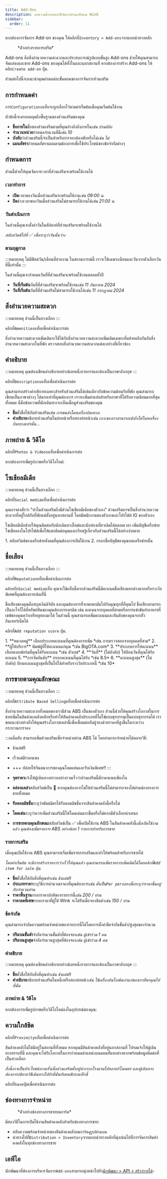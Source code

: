 ```yaml
---
title: Add-Ons
description: บทความนี้จะแสดงวิธีจัดการส่วนเสริมบน Wink
sidebar:
  order: 11
---
```


หากต้องการจัดการ Add-on ของคุณ ให้คลิกที่`Inventory > Add-ons`จากแถบนำทางหลัก

<figure>
  <CloudinaryImage width="350" height="735" resize="scale" quality="best" alt="ส่วนเสริม" src="academy/add-on" errorImage="noimage_opaque_nyrtl0.png" />

  <figcaption>*ตัวอย่างรายการเสริม*</figcaption>
</figure>


Add-ons คือสิ่งอำนวยความสะดวกและประสบการณ์รูปแบบขั้นสูง Add-ons ช่วยให้คุณสามารถจัดแสดงและขาย Add-ons ของคุณได้ทั้งในและนอกสถานที่ หากต้องการสร้าง Add-ons ให้คลิก`Create add-on` ปุ่ม.

ส่วนต่อไปนี้จะแนะนำคุณผ่านแต่ละขั้นตอนของการจัดการส่วนเสริม

## การกำหนดค่า

การ`Configurations`แท็บจะถูกเลือกไว้ตามค่าเริ่มต้นเมื่อคุณเริ่มต้นใช้งาน

หัวข้อนี้จะครอบคลุมถึงพื้นฐานของส่วนเสริมของคุณ

* **ชื่อภายใน**ชื่อของส่วนเสริมตามที่คุณอ้างอิงถึงภายใน*เช่น บ้านผีสิง*
* **จำนวนหน่วย**กำหนดจำนวนที่มี*เช่น 10*
* **บังคับ**ว่าส่วนเสริมนี้จำเป็นสำหรับการจองห้องพักหรือไม่*เช่น ไม่*
* **แผนอัตรา**กำหนดอัตราแผนตามต้องการเพื่อใช้ประโยชน์ของข้อจำกัดต่างๆ

## กำหนดการ

ส่วนนี้ช่วยให้คุณจัดการเวลาที่ส่วนเสริมจะพร้อมใช้งานได้

### เวลาทำการ

* **เปิด**เวลาของวันเมื่อส่วนเสริมจะพร้อมใช้งาน*เช่น 09:00 น.*
* **ปิด**ช่วงเวลาของวันเมื่อส่วนเสริมไม่สามารถใช้งานได้*เช่น 21:00 น.*

### วันดำเนินการ

ในส่วนนี้คุณจะตั้งค่าวันในสัปดาห์ที่ส่วนเสริมจะพร้อมใช้งานได้

*สลับสวิตช์ไปที่ ✅ เพื่อระบุว่าวันนั้นว่าง*

### ตามฤดูกาล

:::หมายเหตุ
ไม่มีฟิลด์วัน/เดือนที่สวยงาม ในสถานการณ์นี้ เราจะใช้เฉพาะเดือนและวันจากตัวเลือกวันที่นี้เท่านั้น
:::

ในส่วนนี้คุณจะกำหนดวันที่ที่ส่วนเสริมจะพร้อมใช้งานตลอดทั้งปี

* **วันที่เริ่มต้น**วันที่ที่ส่วนเสริมจะพร้อมใช้งาน*เช่น 11 กันยายน 2024*
* **วันที่เริ่มต้น**วันที่ที่ส่วนเสริมไม่สามารถใช้งานได้*เช่น 11 กรกฎาคม 2024*

## สิ่งอำนวยความสะดวก

:::หมายเหตุ
ส่วนนี้เป็นทางเลือก
:::

คลิกที่`Amenities`แท็บเพื่อดำเนินการต่อ

สิ่งอำนวยความสะดวกเพิ่มเติมจะใช้ได้กับสิ่งอำนวยความสะดวกเพิ่มเติมเฉพาะที่คล้ายคลึงกันกับสิ่งอำนวยความสะดวกในที่พัก ตรวจสอบสิ่งอำนวยความสะดวกแต่ละอย่างที่เกี่ยวข้อง

## คำอธิบาย

:::หมายเหตุ
คุณต้องเขียนคำอธิบายอย่างน้อยหนึ่งรายการและต้องเป็นภาษาอังกฤษ
:::

คลิกที่`Descriptions`แท็บเพื่อดำเนินการต่อ

คุณสามารถสร้างคำอธิบายเฉพาะสำหรับส่วนเสริมได้เช่นเดียวกับข้อความต้อนรับที่พัก
คุณสามารถเขียนเป็นภาษาต่างๆ ได้มากเท่าที่คุณต้องการ เราจะเพิ่มคำแปลสำหรับภาษาที่ได้รับความนิยมมากที่สุดทั้งหมด
นี่คือข้อความที่นักเดินทางจะเห็นเมื่อดูส่วนเสริมของคุณ

* **ชื่อ**ตั้งชื่อให้กับส่วนเสริม*เช่น การขนส่งโดยเครื่องบินทะเล*
* **คำอธิบาย**อธิบายส่วนเสริมในย่อหน้าหรือสองย่อหน้า*เช่น เกาะของเราสามารถเข้าถึงได้โดยเครื่องบินทะเลเท่านั้น...*

## ภาพถ่าย & วิดีโอ

คลิกที่`Photos & Videos`แท็บเพื่อดำเนินการต่อ

หากต้องการเพิ่มรูปภาพหรือวิดีโอใหม่:

<PhotosAndVideosText />


## โซเชียลมีเดีย

:::หมายเหตุ
ส่วนนี้เป็นทางเลือก
:::

คลิกที่`Social media`แท็บเพื่อดำเนินการต่อ

คุณอาจสงสัยว่า "ทำไมส่วนเสริมถึงมีส่วนโซเชียลมีเดียของตัวเอง" ส่วนเสริมอาจเป็นสิ่งอำนวยความสะดวกที่อยู่ใกล้กับที่พักแต่ตั้งอยู่นอกสถานที่ โดยมีพนักงานของตัวเองและโปรไฟล์ IG ของตัวเอง

โซเชียลมีเดียช่วยให้คุณติดต่อกับนักเดินทางใหม่และนักท่องเที่ยวเดิมได้ตลอดเวลา
เพิ่มบัญชีเครือข่ายโซเชียลลงในโปรไฟล์เพื่อให้แขกติดต่อคุณและเรียนรู้เกี่ยวกับส่วนเสริมนี้ได้อย่างง่ายดาย

<Steps>
  1. สลับสวิตช์ของเครือข่ายสังคมที่คุณต้องการเปิดใช้งาน
  2. กรอกชื่อบัญชีของคุณบนเครือข่ายนั้น
</Steps>


## ชื่อเสียง

:::หมายเหตุ
ส่วนนี้เป็นทางเลือก
:::

คลิกที่`Reputation`แท็บเพื่อดำเนินการต่อ

คล้ายกับ`Social media`แท็บ คุณจะใช้แท็บนี้หากส่วนเสริมนี้มีคะแนนชื่อเสียงแยกต่างหากหรือรางวัลพิเศษที่คุณต้องการเน้นที่นี่

ชื่อเสียงของคุณคือสกุลเงินดิจิทัล และคุณต้องการที่จะพกพามันไปกับคุณทุกที่ที่คุณไป
ชื่อเสียงสามารถเป็นอะไรก็ได้ที่ทรัพย์สินของคุณต้องการเครดิต เช่น คะแนนจากบุคคลที่สามหรือการแข่งขันทำอาหารที่เชฟของคุณคว้าเหรียญทองมาได้
ในส่วนนี้ คุณสามารถเพิ่มคะแนนและอันดับของคุณจากทั่วอินเทอร์เน็ตได้

คลิกที่`Add reputation score` ปุ่ม.

<Steps>
  1. **หมวดหมู่** เลือกประเภทคะแนนที่คุณต้องการเพิ่ม *เช่น การตรวจสอบจากบุคคลที่สาม*
  2. **ผู้ให้บริการ** พิมพ์ผู้ที่ให้คะแนนแก่คุณ *เช่น BigOTA.com*
  3. **ประเภทการให้คะแนน** เลือกแบบฟอร์มที่คุณได้รับคะแนน *เช่น ตัวเลข*
  4. **วันที่** (ไม่บังคับ) ให้ป้อนวันที่คุณได้รับคะแนน
  5. **การจัดอันดับ** กรอกคะแนนที่คุณได้รับ *เช่น 8.5*
  6. **คะแนนสูงสุด** (ไม่บังคับ) ป้อนคะแนนสูงสุดที่เป็นไปได้สำหรับรางวัลประเภทนี้ *เช่น 10*
</Steps>


## การขายตามคุณลักษณะ

:::หมายเหตุ
ส่วนนี้เป็นทางเลือก
:::

คลิกที่`Attribute Based Selling`แท็บเพื่อดำเนินการต่อ

สิ่งอำนวยความสะดวกทั้งหมดของเรามีส่วน ABS เป็นของตัวเอง ส่วนนี้ช่วยให้คุณสร้างโอกาสในการขายเพิ่มในสินค้าคงคลังหลักหรือทำให้สินค้าคงคลังประเภทที่ไม่ใช่แบบธุรกรรมเป็นแบบธุรกรรมได้
เราขอแนะนำอย่างยิ่งให้คุณสร้างโอกาสเหล่านี้เพื่อเชื่อมต่อกับผู้จองด้วยราคาที่สูงขึ้นในระหว่างกระบวนการจอง

:::เคล็ดลับ
สามารถเพิ่มส่วนเสริมเพื่อจำหน่ายผ่าน ABS ได้ โดยสามารถจำหน่ายได้หลายวิธี:

* ช้าแต่ฟรี

* เร็วแต่มีราคาแพง

* +++ ปล่อยให้จินตนาการของคุณโลดแล่นและรับเงินพิเศษ!!
  :::

* **จุดราคา**แจ้งให้ผู้เดินทางทราบอย่างรวดเร็วว่าส่วนเสริมนี้มีราคาแพงเพียงใด

* **คล่องแคล่ว**สลับสวิตช์เป็น 🛑 หากคุณต้องการไม่ให้ส่วนเสริมนี้ไม่สามารถจองได้ผ่านช่องทางการขายทั้งหมด

* **รับคอมมิชชั่น**ระบุว่าพันธมิตรได้รับคอมมิชชั่นจากสินค้าคงคลังนี้หรือไม่

* **โดดเด่น**ระบุว่าควรเพิ่มส่วนเสริมนี้ให้โดดเด่นมากขึ้นหรือไม่หากมีตัวเลือกนำเสนอ

* **การขายตามคุณลักษณะ**สลับสวิตช์เป็น ✅ เพื่อเปิดใช้งาน ABS ในสินค้าคงคลังนี้*เมื่อเปิดใช้งานแล้ว คุณต้องเพิ่มรายการ ABS อย่างน้อย 1 รายการสำหรับการขาย*

### รายการเสริม

เมื่อคุณเปิดใช้งาน ABS คุณสามารถเริ่มเพิ่มรายการเสริมและทำให้พร้อมสำหรับการขายได้

*โดยค่าเริ่มต้น จะมีการสร้างรายการว่างไว้ให้คุณแล้ว คุณสามารถเพิ่มรายการเพิ่มเติมได้โดยคลิกที่`Add item for sale` ปุ่ม.*

* **ชื่อ**ตั้งชื่อให้กับสิ่งที่คุณทำ*เช่น ช้าแต่ฟรี*
* **ประเภทราคา**ระบุวิธีการคำนวณราคาที่คุณต้องการ*เช่น ตั้งเป็น`Per person`เพื่อระบุว่าราคาขึ้นอยู่กับจำนวนท่าน*
* **ราคาพื้นฐาน**กรอกราคาปกติของรายการนี้*เช่น 200 / ท่าน*
* **ราคาลดพิเศษ**กรอกราคาที่ผู้ใช้ Wink จะได้รับเมื่อจองสินค้า*เช่น 150 / ท่าน*

### ข้อจำกัด

คุณสามารถจำกัดความพร้อมจำหน่ายของรายการนี้ได้โดยการตั้งค่าขีดจำกัดขั้นต่ำ/สูงสุดของจำนวน

* **ปริมาณขั้นต่ำ**จำกัดจำนวนขั้นต่ำที่ต้องจอง*เช่น ผู้เข้าร่วม 1 คน*
* **ปริมาณสูงสุด**จำกัดจำนวนสูงสุดที่ต้องจอง*เช่น ผู้เข้าร่วม 4 คน*

### คำอธิบาย

:::หมายเหตุ
คุณต้องเขียนคำอธิบายอย่างน้อยหนึ่งรายการและต้องเป็นภาษาอังกฤษ
:::

* **ชื่อ**ตั้งชื่อให้กับสิ่งที่คุณทำ*เช่น ช้าแต่ฟรี*
* **คำอธิบาย**อธิบายส่วนเสริมในหนึ่งหรือสองย่อหน้า*เช่น ใช้เครื่องบินใบพัดเก่าแก่ของเราที่พาคุณไปที่นั่น*

### ภาพถ่าย & วิดีโอ

หากต้องการเพิ่มรูปภาพหรือวิดีโอใหม่ลงในอุปกรณ์ของคุณ:

<PhotosAndVideosText />


## ความใกล้ชิด

คลิกที่`Proximity`แท็บเพื่อดำเนินการต่อ

สินค้าคงคลังไม่ได้มีอยู่ในสถานที่ทั้งหมด หากคุณมีสินค้าคงคลังที่อยู่นอกสถานที่ โปรดแจ้งให้ผู้เดินทางทราบที่นี่ และคุณจะได้รับโอกาสในการกำหนดตำแหน่งบนแผนที่แยกต่างหากพร้อมข้อมูลติดต่อที่เป็นทางเลือก

*สิ่งนี้อาจเป็นประโยชน์บางครั้งเมื่อส่วนเสริมตั้งอยู่ห่างจากโรงแรมไปหลายกิโลเมตร และผู้เดินทางต้องการอธิบายวิธีเดินทางไปยังที่นั่นกับคนขับรถแท็กซี่*

คลิกที่`Save`ปุ่มเพื่อดำเนินการต่อ

## ช่องทางการจำหน่าย

<figure>
  <CloudinaryImage width="350" height="368" resize="scale" quality="best" alt="ช่องทางการจำหน่าย" src="academy/sales-channels-card" errorImage="noimage_opaque_nyrtl0.png" />

  <figcaption>*ตัวอย่างช่องทางการขายบนการ์ด*</figcaption>
</figure>


มีสองวิธีในการเปิดใช้งานสินค้าคงคลังสำหรับช่องทางการขาย:

* สลับความพร้อมจำหน่ายของสินค้าคงคลังบนการ์ด*ดูรูปด้านบน*
* นำทางไปที่`Distribution > Inventory`จากแถบนำทางหลักที่มุ่งเน้นไปที่การจัดการสินค้าคงคลังในทุกช่องทางการขาย

## เอพีไอ

นักพัฒนาที่ต้องการบริหารจัดการ`Add-ons`สามารถมุ่งหน้าไปยัง[นักพัฒนา > API > สร้างรายได้](/developers/apis/#monetize-api)-

